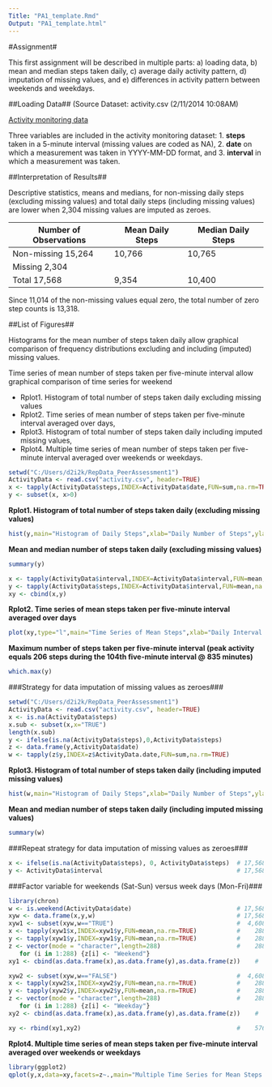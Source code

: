 ```yaml
---
Title: "PA1_template.Rmd"
Output: "PA1_template.html"
---
```


#Assignment#

This first assignment will be described in multiple parts: a) loading data, b) mean and median steps taken daily, c) average daily activity pattern, d) imputation of missing values, and e) differences in activity pattern between weekends and weekdays. 

##Loading Data## 
(Source Dataset: activity.csv (2/11/2014 10:08AM)

[Activity monitoring data](https://d396qusa40orc.cloudfront.net/repdata%2Factivity.zip) 

Three variables are included in the activity monitoring dataset: 
1. **steps** taken in a 5-minute interval (missing values are coded as NA),
2. **date** on which a measurement was taken in YYYY-MM-DD format, and
3. **interval** in which a measurement was taken.

##Interpretation of Results##

Descriptive statistics, means and medians, for non-missing daily steps (excluding missing values) and total daily steps (including missing values) are lower when 2,304 missing values are imputed as zeroes. 

Number of Observations    Mean Daily Steps  Median Daily Steps
----------------------    ----------------  ------------------
Non-missing   15,264          10,766              10,765
Missing        2,304
Total         17,568           9,354              10,400

Since 11,014 of the non-missing values equal zero, the total number of zero step counts is 13,318.

##List of Figures##

Histograms for the mean number of steps taken daily allow graphical comparison of frequency distributions excluding and including (imputed) missing values. 

Time series of mean number of steps taken per five-minute interval allow graphical comparison of time series for weekend 

- Rplot1. Histogram of total number of steps taken daily excluding missing values
- Rplot2. Time series of mean number of steps taken per five-minute interval averaged over days,
- Rplot3. Histogram of total number of steps taken daily including imputed missing values, 
- Rplot4. Multiple time series of mean number of steps taken per five-minute interval averaged over weekends or weekdays.

```r
setwd("C:/Users/d2i2k/RepData_PeerAssessment1")
ActivityData <- read.csv("activity.csv", header=TRUE) 
x <- tapply(ActivityData$steps,INDEX=ActivityData$date,FUN=sum,na.rm=TRUE)
y <- subset(x, x>0)
```

**Rplot1. Histogram of total number of steps taken daily (excluding missing values)**
```r
hist(y,main="Histogram of Daily Steps",xlab="Daily Number of Steps",ylab="Frequency")
```

**Mean and median number of steps taken daily (excluding missing values)**
```r
summary(y)
```
```r
x <- tapply(ActivityData$interval,INDEX=ActivityData$interval,FUN=mean,na.rm=TRUE)
y <- tapply(ActivityData$steps,INDEX=ActivityData$interval,FUN=mean,na.rm=TRUE)
xy <- cbind(x,y)
```

**Rplot2. Time series of mean steps taken per five-minute interval averaged over days**
```r
plot(xy,type="l",main="Time Series of Mean Steps",xlab="Daily Interval (in minutes)",ylab="Average Number of Steps")
```

**Maximum number of steps taken per five-minute interval (peak activity equals 206 steps during the 104th five-minute interval @ 835 minutes)**
```r
which.max(y)
```

###Strategy for data imputation of missing values as zeroes###
```r
setwd("C:/Users/d2i2k/RepData_PeerAssessment1")
ActivityData <- read.csv("activity.csv", header=TRUE) 
x <- is.na(ActivityData$steps)
x.sub <- subset(x,x="TRUE")
length(x.sub)
y <- ifelse(is.na(ActivityData$steps),0,ActivityData$steps)
z <- data.frame(y,ActivityData$date)
w <- tapply(z$y,INDEX=z$ActivityData.date,FUN=sum,na.rm=TRUE)
```

**Rplot3. Histogram of total number of steps taken daily (including imputed missing values)**
```r
hist(w,main="Histogram of Daily Steps",xlab="Daily Number of Steps",ylab="Frequency",)
```

**Mean and median number of steps taken daily (including imputed missing values)**
```r
summary(w)
```

###Repeat strategy for data imputation of missing values as zeroes###
```r
x <- ifelse(is.na(ActivityData$steps), 0, ActivityData$steps)  # 17,568 row vector
y <- ActivityData$interval                                     # 17,568 row vector
```

###Factor variable for weekends (Sat-Sun) versus week days (Mon-Fri)###
```r
library(chron)
w <- is.weekend(ActivityData$date)                             # 17,568 row vector
xyw <- data.frame(x,y,w)                                       # 17,568 row by 3 column array
xyw1 <- subset(xyw,w=="TRUE")                                  #  4,608 row by 3 column array for weekends
x <- tapply(xyw1$x,INDEX=xyw1$y,FUN=mean,na.rm=TRUE)           #    288 row vector of steps
y <- tapply(xyw1$y,INDEX=xyw1$y,FUN=mean,na.rm=TRUE)           #    288 row vector of intervals
z <- vector(mode = "character",length=288)                     #    288 row vector of weekends
   for (i in 1:288) {z[i] <- "Weekend"}
xy1 <- cbind(as.data.frame(x),as.data.frame(y),as.data.frame(z))    #    288 row by 3 column array for weekends

xyw2 <- subset(xyw,w=="FALSE")                                 #  4,608 row by 3 column array for weekdays
x <- tapply(xyw2$x,INDEX=xyw2$y,FUN=mean,na.rm=TRUE)           #    288 row vector of steps
y <- tapply(xyw2$y,INDEX=xyw2$y,FUN=mean,na.rm=TRUE)           #    288 row vector of intervals
z <- vector(mode = "character",length=288)                     #    288 row vector of weekdays
   for (i in 1:288) {z[i] <- "Weekday"}
xy2 <- cbind(as.data.frame(x),as.data.frame(y),as.data.frame(z))    #    288 row by 3 column array for weekdays

xy <- rbind(xy1,xy2)                                           #    576 row by 3 column array
```

**Rplot4. Multiple time series of mean steps taken per five-minute interval averaged over weekends or weekdays**
```r
library(ggplot2)
qplot(y,x,data=xy,facets=z~.,main="Multiple Time Series for Mean Steps on Weekends or Weekdays",geom=c("line"),xlab="Daily Interval (in minutes)",ylab="Average Number of Steps")
```
